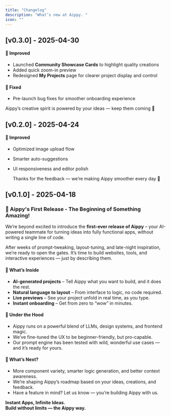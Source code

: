 ```yaml
---
title: "Changelog"
description: "What’s new at Aippy. "
icon: ""
---
```


## [v0.3.0] - 2025-04-30

#### 🚀 Improved  

- Launched **Community Showcase Cards** to highlight quality creations  
- Added quick zoom-in preview  
- Redesigned **My Projects** page for clearer project display and control  

#### 🐛 Fixed  

- Pre-launch bug fixes for smoother onboarding experience  

Aippy’s creative spirit is powered by your ideas — keep them coming 💜 

## [v0.2.0] - 2025-04-24

#### 🚀 Improved  

- Optimized image upload flow
- Smarter auto-suggestions
- UI responsiveness and editor polish 

  Thanks for the feedback — we’re making Aippy smoother every day 💜


## [v0.1.0] - 2025-04-18

### 🎉 Aippy's First Release - The Beginning of Something Amazing!

We’re beyond excited to introduce the **first-ever release of Aippy** – your AI-powered teammate for turning ideas into fully functional apps, without writing a single line of code.

After weeks of prompt-tweaking, layout-tuning, and late-night inspiration, we’re ready to open the gates. It’s time to build websites, tools, and interactive experiences — just by describing them.

#### 🚀 What’s Inside
- **AI-generated projects** – Tell Aippy what you want to build, and it does the rest.
- **Natural language to layout** – From interface to logic, no code required.
- **Live previews** – See your project unfold in real time, as you type.
- **Instant onboarding** – Get from zero to “wow” in minutes.

#### 🔧 Under the Hood
- Aippy runs on a powerful blend of LLMs, design systems, and frontend magic.
- We’ve fine-tuned the UX to be beginner-friendly, but pro-capable.
- Our prompt engine has been tested with wild, wonderful use cases — and it’s ready for yours.

#### 🔮 What’s Next?
- More component variety, smarter logic generation, and better context awareness.
- We’re shaping Aippy’s roadmap based on your ideas, creations, and feedback.
- Have a feature in mind? Let us know — you’re building Aippy with us.

  
**Instant Apps, Infinite Ideas.**  
**Build without limits — the Aippy way.**
